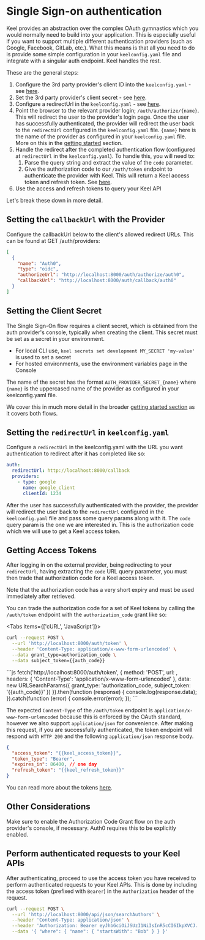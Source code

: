 
# Single Sign-on authentication

Keel provides an abstraction over the complex OAuth gymnastics which you would normally need to build into your application. This is especially useful if you want to support multiple different authentication providers (such as Google, Facebook, GitLab, etc.). What this means is that all you need to do is provide some simple configuration in your `keelconfig.yaml` file and integrate with a singular auth endpoint. Keel handles the rest.

These are the general steps:

 1. Configure the 3rd party provider's client ID into the `keelconfig.yaml` - see [here](/authentication/configuration).
 2. Set the 3rd party provider's client secret - see [here](#setting-the-client-secret).
 3. Configure a redirectUrl in the `keelconfig.yaml` - see [here](#setting-the-redirecturl-in-keelconfigyaml).
 3. Point the browser to the relevant provider login; `/auth/authorize/{name}`. This will redirect the user to the provider's login page. Once the user has successfully authenticated, the provider will redirect the user back to the `redirectUrl` configured in the `keelconfig.yaml` file.
    <Callout type="info">`{name}` here is the name of the provider as configured in your `keelconfig.yaml` file. More on this in the [getting started](/authentication/getting-started) section.</Callout>
 4. Handle the redirect after the completed authentication flow (configured at `redirectUrl` in the `keelconfig.yaml`). To handle this, you will need to:
    1. Parse the query string and extract the value of the `code` parameter.
    3. Give the authorization code to our `/auth/token` endpoint to authenticate the provider with Keel. This will return a Keel access token and refresh token. See [here](/authentication/tokens#requesting-a-new-access-token).
 5. Use the access and refresh tokens to query your Keel API	

 Let's break these down in more detail.

## Setting the `callbackUrl` with the Provider

Configure the callbackUrl below to the client's allowed redirect URLs. This can be found at GET /auth/providers:

```json
[
  {
    "name": "Auth0",
    "type": "oidc",
    "authorizeUrl": "http://localhost:8000/auth/authorize/auth0",
    "callbackUrl": "http://localhost:8000/auth/callback/auth0"
  }
]
```

## Setting the Client Secret

The Single Sign-On flow requires a client secret, which is obtained from the auth provider's console, typically when creating the client. This secret must be set as a secret in your environment.
 - For local CLI use, `keel secrets set development MY_SECRET 'my-value'` is used to set a secret
 - For hosted environments, use the environment variables page in the Console

The name of the secret has the format `AUTH_PROVIDER_SECRET_{name}` where `{name}` is the uppercased name of the provider as configured in your keelconfig.yaml file.

We cover this in much more detail in the broader [getting started section](/authentication/getting-started#setting-secrets) as it covers both flows.

## Setting the `redirectUrl` in `keelconfig.yaml`

Configure a `redirectUrl` in the keelconfig.yaml with the URL you want authentication to redirect after it has completed like so:

```yaml
auth:
  redirectUrl: http://localhost:8000/callback
  providers:
    - type: google
      name: google_client
      clientId: 1234
```

After the user has successfully authenticated with the provider, the provider will redirect the user back to the `redirectUrl` configured in the `keelconfig.yaml` file and pass some query params along with it. The `code` query param is the one we are interested in. This is the authorization code which we will use to get a Keel access token.

## Getting Access Tokens

After logging in on the external provider, being redirecting to your `redirectUrl`, having extracting the `code` URL query parameter, you must then trade that authorization code for a Keel access token.

<Callout type="info">Note that the authorization code has a very short expiry and must be used immediately after retrieved.</Callout>

You can trade the authorization code for a set of Keel tokens by calling the `/auth/token` endpoint with the `authorization_code` grant like so:

<Tabs items={['cURL', 'JavaScript']}>
  <Tab>
```bash
curl --request POST \
  --url 'http://localhost:8000/auth/token' \
  --header 'Content-Type: application/x-www-form-urlencoded' \
  --data grant_type=authorization_code \
  --data subject_token={{auth_code}}
```
  </Tab>
  <Tab>
```js
fetch('http://localhost:8000/auth/token', {
  method: 'POST',
  url: ,
  headers: {
    'Content-Type': 'application/x-www-form-urlencoded'
  },
  data: new URLSearchParams({
    grant_type: 'authorization_code,
    subject_token: '{{auth_code}}'
  })
}).then(function (response) {
  console.log(response.data);
}).catch(function (error) {
  console.error(error);
});
```
  </Tab>
</Tabs>

The expected `Content-Type` of the `/auth/token` endpoint is `application/x-www-form-urlencoded` because this is enforced by the OAuth standard, however we also support `application/json` for convenience.  After making this request, if you are successfully authenticated, the token endpoint will respond with `HTTP 200` and the following `application/json` response body.

```json filename="HTTP 200"
{
  "access_token": "{{keel_access_token}}",
  "token_type": "Bearer",
  "expires_in": 86400, // one day
  "refresh_token": "{{keel_refresh_token}}"
}
```

You can read more about the tokens [here](/authentication/tokens).

## Other Considerations

Make sure to enable the Authorization Code Grant flow on the auth provider's console, if necessary. Auth0 requires this to be explicitly enabled.

## Perform authenticated requests to your Keel APIs

After authenticating, proceed to use the access token you have received to perform authenticated requests to your Keel APIs.  This is done by including the access token (prefixed with `Bearer`) in the `Authorization` header of the request.

```bash
curl --request POST \
  --url 'http://localhost:8000/api/json/searchAuthors' \
  --header 'Content-Type: application/json' \
  --header 'Authorization: Bearer eyJhbGciOiJSUzI1NiIsInR5cCI6IkpXVCJ...' \
  --data '{ "where": { "name": { "startsWith": "Bob" } } }'
```